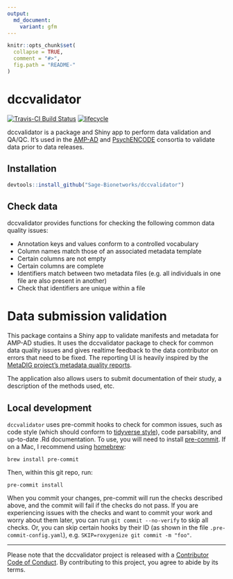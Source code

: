 ```yaml
---
output:
  md_document:
    variant: gfm
---
```


<!-- README.md is generated from README.Rmd. Please edit that file -->

```r
knitr::opts_chunk$set(
  collapse = TRUE,
  comment = "#>",
  fig.path = "README-"
)
```

# dccvalidator

[![Travis-CI Build Status](https://travis-ci.org/Sage-Bionetworks/dccvalidator.svg?branch=master)](https://travis-ci.org/Sage-Bionetworks/dccvalidator)
[![lifecycle](https://img.shields.io/badge/lifecycle-experimental-orange.svg)](https://www.tidyverse.org/lifecycle/#experimental)

dccvalidator is a package and Shiny app to perform data validation and QA/QC.
It's used in the [AMP-AD](https://ampadportal.org/) and
[PsychENCODE](http://www.psychencode.org) consortia to validate data prior to
data releases.

## Installation

```r
devtools::install_github("Sage-Bionetworks/dccvalidator")
```

## Check data

dccvalidator provides functions for checking the following common data quality
issues:

- Annotation keys and values conform to a controlled vocabulary
- Column names match those of an associated metadata template
- Certain columns are not empty
- Certain columns are complete
- Identifiers match between two metadata files (e.g. all individuals in one file
  are also present in another)
- Check that identifiers are unique within a file

# Data submission validation

This package contains a Shiny app to validate manifests and metadata for AMP-AD
studies. It uses the dccvalidator package to check for common data quality
issues and gives realtime feedback to the data contributor on errors that need
to be fixed. The reporting UI is heavily inspired by the 
[MetaDIG project's metadata quality reports](https://knb.ecoinformatics.org/quality/s=knb.suite.1/doi%3A10.5063%2FF12V2D1V).

The application also allows users to submit documentation of their study, a
description of the methods used, etc.

## Local development

`dccvalidator` uses pre-commit hooks to check for common issues, such as code
style (which should conform to [tidyverse style](https://style.tidyverse.org/)),
code parsability, and up-to-date .Rd documentation. To use, you will need to
install [pre-commit](https://pre-commit.com/#intro). If on a Mac, I recommend
using [homebrew](https://brew.sh/):

```
brew install pre-commit
```

Then, within this git repo, run:

```
pre-commit install
```

When you commit your changes, pre-commit will run the checks described above,
and the commit will fail if the checks do not pass. If you are experiencing
issues with the checks and want to commit your work and worry about them later,
you can run `git commit --no-verify` to skip all checks. Or, you can skip
certain hooks by their ID (as shown in the file `.pre-commit-config.yaml`), e.g.
`SKIP=roxygenize git commit -m "foo"`.

---

Please note that the dccvalidator project is released with a [Contributor Code
of Conduct](.github/CODE_OF_CONDUCT.md). By contributing to this project, you
agree to abide by its terms.

